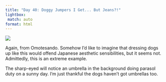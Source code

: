 ```yaml
---
title: "Day 40: Doggy Jumpers I Get... But Jeans?!"
lightbox:
 match: auto
format: html
---
```


![](../images/20120529091146_dsc01964.jpg){group="all-the-pictures"}

Again, from Omotesando. Somehow I'd like to imagine that dressing dogs up like this would offend Japanese aesthetic sensibilities, but it seems not. Admittedly, this is an extreme example.

The sharp-eyed will notice an umbrella in the background doing parasol duty on a sunny day. I'm just thankful the dogs haven't got umbrellas too.
